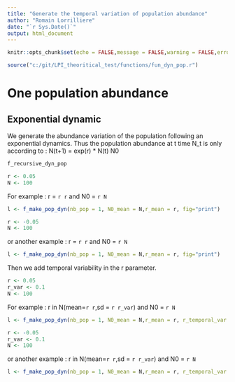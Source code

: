 ```yaml
---
title: "Generate the temporal variation of population abundance"
author: "Romain Lorrilliere"
date: "`r Sys.Date()`"
output: html_document
---
```


```r
knitr::opts_chunk$set(echo = FALSE,message = FALSE,warning = FALSE,error = FALSE)
```

```r
source("c:/git/LPI_theoritical_test/functions/fun_dyn_pop.r")
```

# One population abundance

## Exponential dynamic

We generate the abundance variation of the population following an exponential dynamics. 
Thus the population abundance at t time N_t is only according to :
N(t+1) = exp(r) * N(t)
N0

```r
f_recursive_dyn_pop
```
```r
r <- 0.05
N <- 100
```

For example :
r = `r r` and N0 = `r N`

```r
l <- f_make_pop_dyn(nb_pop = 1, N0_mean = N,r_mean = r, fig="print")


```


```r
r <- -0.05
N <- 100
```

or another example :
r = `r r` and N0 = `r N`

```r
l <- f_make_pop_dyn(nb_pop = 1, N0_mean = N,r_mean = r, fig="print")


```

Then we add temporal variability in the r parameter.



```r
r <- 0.05
r_var <- 0.1
N <- 100
```

For example :
r in N(mean=`r r`,sd = `r r_var`) and N0 = `r N`

```r
l <- f_make_pop_dyn(nb_pop = 1, N0_mean = N,r_mean = r, r_temporal_var = r_var,fig="print")


```


```r
r <- -0.05
r_var <- 0.1
N <- 100
```

or another example :
r in N(mean=`r r`,sd = `r r_var`) and N0 = `r N`

```r
l <- f_make_pop_dyn(nb_pop = 1, N0_mean = N,r_mean = r, r_temporal_var = r_var,fig="print")


```
